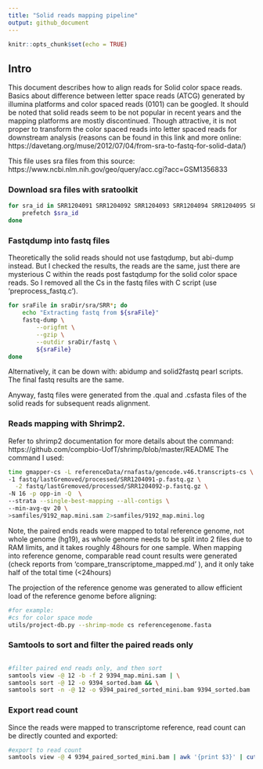 ```yaml
---
title: "Solid reads mapping pipeline"
output: github_document
---
```


```r
knitr::opts_chunk$set(echo = TRUE)
```

## Intro
This document describes how to align reads for Solid color space reads. Basics about difference between letter space reads (ATCG) generated by illumina platforms and color spaced reads (0101) can be googled. It should be noted that solid reads seem to be not popular in recent years and the mapping platforms are mostly discontinued. Though attractive, it is not proper to transform the color spaced reads into letter spaced reads for downstream analysis (reasons can be found in this link and more online: https://davetang.org/muse/2012/07/04/from-sra-to-fastq-for-solid-data/)

This file uses sra files from this source: 	 https://www.ncbi.nlm.nih.gov/geo/query/acc.cgi?acc=GSM1356833



### Download sra files with sratoolkit

```bash 
for sra_id in SRR1204091 SRR1204092 SRR1204093 SRR1204094 SRR1204095 SRR1204096 SRR1204097 SRR1204099 SRR1204098 SRR1204100 SRR1204101 SRR1204102 SRR1204103 SRR1204104 SRR1204105 SRR1204106 SRR1204107 SRR1204108 SRR1204109 SRR1204110 SRR1204111 SRR1204112 SRR1204113 SRR1204114 SRR1204115 SRR1204116 SRR1204117 SRR1204118 SRR1204119 SRR1204120 SRR1204121 SRR1204122 SRR1204123 SRR1204124 SRR1204125 SRR1204126 SRR1204127 SRR1204128 SRR1204129 SRR1204130 SRR1204131 SRR1204132; do
    prefetch $sra_id
done


```

### Fastqdump into fastq files
   Theoretically the solid reads should not use fastqdump, but abi-dump instead. But I checked the results, the reads are the same, just there are mysterious C within the reads post fastqdump for the solid color space reads. So I removed all the Cs in the fastq
files with C script (use 'preprocess_fastq.c'). 

```bash
for sraFile in sraDir/sra/SRR*; do
    echo "Extracting fastq from ${sraFile}"
    fastq-dump \
        --origfmt \
        --gzip \
        --outdir sraDir/fastq \
        ${sraFile}
done
```

Alternatively, it can be down with: abidump and solid2fastq pearl scripts. The final fastq results are the same.

Anyway, fastq files were generated from the .qual and .csfasta files of the solid reads for subsequent reads alignment. 
 
 
### Reads mapping with Shrimp2.
   Refer to shrimp2 documentation for more details about the command: https://github.com/compbio-UofT/shrimp/blob/master/README
The command I used:

```bash
time gmapper-cs -L referenceData/rnafasta/gencode.v46.transcripts-cs \
-1 fastq/lastGremoved/processed/SRR1204091-p.fastq.gz \
  -2 fastq/lastGremoved/processed/SRR1204092-p.fastq.gz \
-N 16 -p opp-in -Q  \
--strata --single-best-mapping --all-contigs \
--min-avg-qv 20 \
>samfiles/9192_map.mini.sam 2>samfiles/9192_map.mini.log

```


Note, the paired ends reads were mapped to total reference genome, not whole genome (hg19), as whole genome needs to be split into 2 files due to RAM limits, and it takes roughly 48hours for one sample.  When mapping into reference genome, comparable read count results were generated (check reports from 'compare_transcriptome_mapped.md' ), and it only take half of the total time (<24hours)

The projection of the reference genome was generated to allow efficient load of the reference genome before aligning:

```bash
#for example:
#cs for color space mode
utils/project-db.py --shrimp-mode cs referencegenome.fasta


```


### Samtools to sort and filter the paired reads only


```bash

#filter paired end reads only, and then sort
samtools view -@ 12 -b -f 2 9394_map.mini.sam | \
samtools sort -@ 12 -o 9394_sorted.bam && \
samtools sort -n -@ 12 -o 9394_paired_sorted_mini.bam 9394_sorted.bam


```

### Export read count

Since the reads were mapped to transcriptome reference, read count can be directly counted and exported:

```bash
#export to read count
samtools view -@ 4 9394_paired_sorted_mini.bam | awk '{print $3}' | cut -d'|' -f2,6 | sort | uniq -c > DEG/9192_mini_gene_id_name_counts.txt

```
